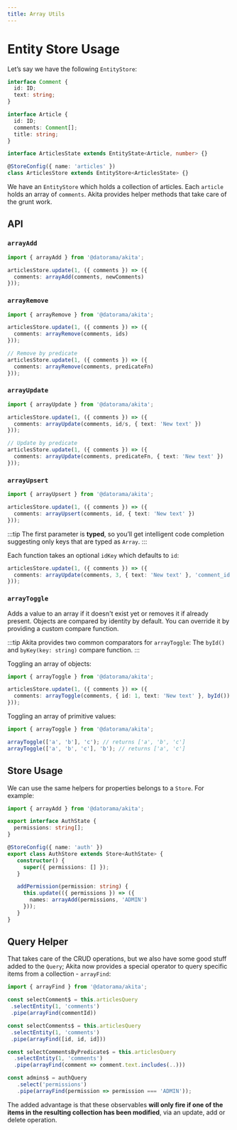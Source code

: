 ```yaml
---
title: Array Utils
---
```


# Entity Store Usage

Let’s say we have the following `EntityStore`:

```ts title="articles.store.ts"
interface Comment {
  id: ID;
  text: string;
}

interface Article {
  id: ID;
  comments: Comment[];
  title: string;
}

interface ArticlesState extends EntityState<Article, number> {}

@StoreConfig({ name: 'articles' })
class ArticlesStore extends EntityStore<ArticlesState> {}
```

We have an `EntityStore` which holds a collection of articles. Each `article` holds an array of `comments`. Akita provides helper methods that take care of the grunt work.

## API

### `arrayAdd`

```ts
import { arrayAdd } from '@datorama/akita';

articlesStore.update(1, ({ comments }) => ({
  comments: arrayAdd(comments, newComments)
}));
```

### `arrayRemove`

```ts
import { arrayRemove } from '@datorama/akita';

articlesStore.update(1, ({ comments }) => ({
  comments: arrayRemove(comments, ids)
}));

// Remove by predicate
articlesStore.update(1, ({ comments }) => ({
  comments: arrayRemove(comments, predicateFn)
}));
```

### `arrayUpdate`

```ts
import { arrayUpdate } from '@datorama/akita';

articlesStore.update(1, ({ comments }) => ({
  comments: arrayUpdate(comments, id/s, { text: 'New text' })
}));

// Update by predicate
articlesStore.update(1, ({ comments }) => ({
  comments: arrayUpdate(comments, predicateFn, { text: 'New text' })
}));
```

### `arrayUpsert`

```ts
import { arrayUpsert } from '@datorama/akita';

articlesStore.update(1, ({ comments }) => ({
  comments: arrayUpsert(comments, id, { text: 'New text' })
}));
```

:::tip
The first parameter is **typed**, so you’ll get intelligent code completion suggesting only keys that are typed as `Array`.
:::

Each function takes an optional `idKey` which defaults to `id`:

```ts
articlesStore.update(1, ({ comments }) => ({
  comments: arrayUpdate(comments, 3, { text: 'New text' }, 'comment_id')
}));
```

### `arrayToggle`

Adds a value to an array if it doesn't exist yet or removes it if already present. Objects are compared by identity by default.
You can override it by providing a custom compare function.

:::tip
Akita provides two common comparators for `arrayToggle`: The `byId()` and `byKey(key: string)` compare function.
:::

Toggling an array of objects:

```ts
import { arrayToggle } from '@datorama/akita';

articlesStore.update(1, ({ comments }) => ({
  comments: arrayToggle(comments, { id: 1, text: 'New text' }, byId())
}));
```

Toggling an array of primitive values:

```ts
import { arrayToggle } from '@datorama/akita';

arrayToggle(['a', 'b'], 'c'); // returns ['a', 'b', 'c']
arrayToggle(['a', 'b', 'c'], 'b'); // returns ['a', 'c']
```

## Store Usage
We can use the same helpers for properties belongs to a `Store`. For example:
```ts title="auth.store.ts"
import { arrayAdd } from '@datorama/akita';

export interface AuthState {
  permissions: string[];
}

@StoreConfig({ name: 'auth' })
export class AuthStore extends Store<AuthState> {
   constructor() {
     super({ permissions: [] });
   }

   addPermission(permission: string) {
     this.update(({ permissions }) => ({
       names: arrayAdd(permissions, 'ADMIN')
     }));
   }
}
```

## Query Helper
That takes care of the CRUD operations, but we also have some good stuff added to the `Query`; Akita now provides a special operator to query specific items from a collection - `arrayFind`:

```ts
import { arrayFind } from '@datorama/akita';

const selectComment$ = this.articlesQuery
 .selectEntity(1, 'comments')
 .pipe(arrayFind(commentId))

const selectComments$ = this.articlesQuery
 .selectEntity(1, 'comments')
 .pipe(arrayFind([id, id, id]))

const selectCommentsByPredicate$ = this.articlesQuery
  .selectEntity(1, 'comments')
  .pipe(arrayFind(comment => comment.text.includes(..)))

const admins$ = authQuery
   .select('permissions')
   .pipe(arrayFind(permission => permission === 'ADMIN'));
```


The added advantage is that these observables **will only fire if one of the items in the resulting collection has been modified**, via an update, add or delete operation.


